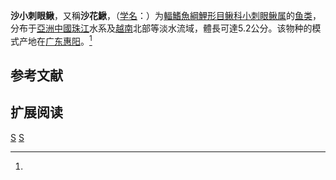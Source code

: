 {{Speciesbox 
| genus = Acantopsis
| species = arenae
| status = DD
| status_system = IUCN3.1
| authority = (Lin, 1934)<ref name='id6476'>{{cite web| url =http://www.bioinfo.cn/db05/BjdwSpecies.php?action=view&id=6476| title =沙花鳅| work =中国动物物种编目数据库| publisher =中国科学院微生物研究所| author =中国科学院动物研究所| accessdate =2009-04-11| deadurl =yes| archiveurl =https://web.archive.org/web/20160305064405/http://www.bioinfo.cn/db05/BjdwSpecies.php?action=view&id=6476| archivedate =2016-03-05}}</ref>
| synonyms = *''Misgurnus arenae,Lin, 1934''
*''Cobitis arenae,Lin, 1934''
}}

'''沙小刺眼鳅'''，又稱'''沙花鰍'''，（[[学名|学名]]：{{lang|la|''Acantopsis arenae''}}）为[[輻鰭魚綱|輻鰭魚綱]][[鯉形目|鯉形目]][[鳅科|鳅科]][[小刺眼鳅属|小刺眼鳅属]]的[[鱼类|鱼类]]，分布于[[亞洲|亞洲]][[中國|中國]][[珠江|珠江]]水系及[[越南|越南]]北部等淡水流域，體長可達5.2公分。该物种的模式产地在[[广东|广东]][[惠阳|惠阳]]。<ref name='id6476'/>

== 参考文献 ==
{{reflist}}

== 扩展阅读 ==
{{refbegin}}
{{wikispecies-inline|Cobitis arenae|沙花鳅}}
{{refend}}
{{Taxonbar|from=Q5588849}}

[[Category:IUCN红色名录数据缺乏物种|S]]
[[Category:小刺眼鰍屬|S]]